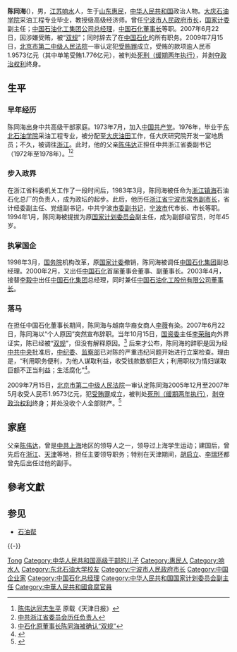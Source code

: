 '''陈同海'''({{bd|1948年|9月18日|catIdx=C陈}}），男，[[江苏省|江苏]][[响水县|响水]]人，生于[[山东省|山东]][[惠民县|惠民]]，[[中华人民共和国|中华人民共和国]]政治人物。[[大庆石油学院|大庆石油学院]]采油工程专业毕业，教授级高级经济师。曾任[[宁波市人民政府|宁波市人民政府]][[市长|市长]]，[[中华人民共和国国家计划委员会|国家计委]]副主任；[[中国石油化工集团|中国石油化工集团公司]][[总经理|总经理]]，[[中国石化|中国石化]][[董事长|董事长]]等职。2007年6月22日，因涉嫌受贿，被“[[两规|双规]]”；同时辞去了在[[中国石化|中国石化]]的所有职务。2009年7月15日，[[北京市第二中级人民法院|北京市第二中级人民法院]]一审认定犯[[賄賂|受贿罪]]成立，受贿的款项逾人民币1.9573亿元（其中单笔受贿1.776亿元），被判处[[死刑缓期执行|死刑（缓期两年执行）]]，并[[剥夺政治权利|剥夺政治权利]]终身。

== 生平 ==
=== 早年经历 ===
陈同海出身中共高级干部家庭。1973年7月，加入[[中国共产党|中国共产党]]。1976年，毕业于[[东北石油大学|东北石油学院]]采油工程专业，被分配至[[大庆油田|大庆油田]]工作，任大庆研究院开发一室地质员；不久，被调往[[浙江省|浙江]]。此时，他的父亲[[陈伟达|陈伟达]]正担任中共浙江省委副书记（1972年至1978年）。<ref>[http://past.tianjindaily.com.cn/xwrw/31/11313125.htm 陈伟达同志生平]{{dead link|date=2018年5月 |bot=InternetArchiveBot |fix-attempted=yes }} 原载《天津日报》</ref><ref>[http://chinaps.cass.cn/renda/shengweishuji/zejiangsheng.htm 中共浙江省委员会历任负责人]</ref>

=== 步入政界 ===
在浙江省科委机关工作了一段时间后，1983年3月，陈同海被任命为[[浙江省|浙江]][[镇海区_(宁波市)|镇海]]石油石化总厂的负责人，成为政坛的起步。此后，他历任[[浙江省|浙江省]][[宁波市|宁波市]][[市长|常务副市长]]，省计经委副主任、党组副书记，中共宁波[[市委書記|市委副书记]]，[[宁波市|宁波市]]代市长、市长等职。1994年1月，陈同海被提拔为原[[中华人民共和国国家计划委员会|国家计划委员会]]副主任，成为副部级官员，时年45岁。

=== 执掌国企 ===
1998年3月，[[中华人民共和国国务院|国务院]]机构改革，原[[中华人民共和国国家计划委员会|国家计委]]撤销，陈同海被调任[[中国石油化工集团|中国石化集团]]副总经理。2000年2月，又出任[[中国石化|中国石化]]首届董事会董事、副董事长。2003年4月，接替[[李毅中|李毅中]]出任[[中国石化集团|中国石化集团]]总经理，同时兼任[[中国石化|中国石油化工股份有限公司]][[董事长|董事长]]。

=== 落马 ===
在担任中国石化董事长期间，陈同海与越南华裔女商人[[李薇_(1963年)|李薇]]有染。2007年6月22日，陈同海以“个人原因”突然宣布辞职。当年10月15日，[[国务院国有资产监督管理委员会|国资委]]主任[[李荣融|李荣融]]向外界证实，陈已经被“[[两规|双规]]”，但没有解释原因。<ref>[http://www.caijing.com.cn/2007-10-15/100033680.html 中石化原董事长陈同海被确认“双规”]</ref> 后来才公布，陈同海的辞职是因为经[[中国共产党中央委员会|中共中央]]批准后，[[中国共产党中央纪律检查委员会|中纪委]]、[[中华人民共和国监察部|监察部]]已对陈的严重违纪问题开始进行立案检查。理由是，“利用职务便利，为他人谋取利益，收受钱款数额巨大；利用职权为情妇谋取巨额不正当利益；生活腐化”<ref>{{Cite web|title=中石化原总经理陈同海被双开 移送司法机关处理(图)-新闻频道|url=http://news.hexun.com/2008-01-26/103282040.html|accessdate=2020-03-08|work=和讯网}}</ref>。

2009年7月15日，[[北京市第二中级人民法院|北京市第二中级人民法院]]一审认定陈同海2005年12月至2007年5月收受人民币1.9573亿元，犯[[賄賂|受贿罪]]成立，被判处[[死刑缓期执行|死刑（缓期两年执行）]]，[[剥夺政治权利|剥夺政治权利]]终身；并处没收个人全部财产。<ref>{{Cite web|title=中石化原老总陈同海受贿2亿被判死缓 没收全部财产|url=http://www.chinadaily.com.cn/zgzx/2009-07/15/content_8431955.htm|accessdate=2020-03-08|work=中国日报}}</ref>

== 家庭 ==
父亲[[陈伟达|陈伟达]]，曾是[[中国共产党|中共]][[上海市|上海]]地区的领导人之一，领导过上海学生运动；建国后，曾先后在[[浙江省|浙江]]、[[天津市|天津]]等地，担任主要领导职务；特别在天津期间，[[胡启立|胡启立]]、[[李瑞环|李瑞环]]都曾先后出任过他的副手。

== 參考文獻 ==
{{Reflist}}

== 参见 ==
{{Portal|中华人民共和国|人物}}
* [[石油帮|石油帮]]

{{-}}
{{start box}}
{{s-bus}}
{{s-before|[[李毅中|李毅中]]|rows=2}}
{{s-title|[[中国石油化工股份有限公司|中国石油化工股份有限公司]][[董事长|董事长]]|2003年4月－2007年6月}}
{{s-after|[[苏树林|苏树林]]|rows=2}}
{{s-title|[[中国石油化工集团公司|中国石油化工集团公司]][[总经理|总经理]]|2003年4月－2007年6月}}
{{s-gov|prc}}
{{succession box|[[耿典华|耿典华]]|[[许运鸿|许运鸿]]|[[宁波市人民政府|宁波市人民政府]][[宁波市行政长官列表|市长]]|1991年6月－1994年1月}}
{{end box}}
{{中华人民共和国宁波市正职领导人}}

{{Authority control}}

{{DEFAULTSORT:Chén Tónghǎi}}
[[Category:陈姓|Tong]]
[[Category:中华人民共和国高级干部的儿子|Category:中华人民共和国高级干部的儿子]]
[[Category:惠民人|Category:惠民人]]
[[Category:响水人|Category:响水人]]
[[Category:东北石油大学校友|Category:东北石油大学校友]]
[[Category:宁波市人民政府市长|Category:宁波市人民政府市长]]
[[Category:中国企业家|Category:中国企业家]]
[[Category:中国石化总经理|Category:中国石化总经理]]
[[Category:中华人民共和国国家计划委员会副主任|Category:中华人民共和国国家计划委员会副主任]]
[[Category:中華人民共和國貪腐官員|Category:中華人民共和國貪腐官員]]